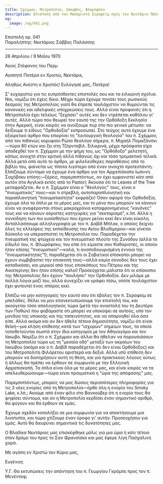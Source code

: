 ```yaml
---
title: Σχέμμαν, Μετροπολία, Ιάκωβος, Φλωρόφσκυ
description: Επιστολή από τον Μακαριστό Σεραφείμ προς τον Νεκτάριο Παλάσση.
og:
  image: /og/041.png
---
```


<div style={{textAlign:'right', fontFamily:'monospace'}}>Επιστολή αρ. 041</div>
<div style={{textAlign:'left', fontFamily:'monospace'}}>Παραλήπτης: Νεκτάριος Σάββας Παλάσσης</div>

---

26 Απριλίου / 9 Μαΐου 1970

Άγιος Στέφανος του Περμ

Αγαπητέ Πατέρα εν Χριστώ, Νεκτάριε,

Αληθώς Ανέστη ο Χριστός! Ευλόγησέ μας, Πατέρα!

Σ' ευχαριστώ για τις ευπρόσδεκτες επιστολές σου και τα ειλικρινή σχόλια. Ναι, νομίζω ότι έχεις δίκιο. Μέχρι τώρα έχουμε τονίσει τους ρωσικούς δεσμούς της Μετροπολίας γιατί θα έπρεπε τουλάχιστον να θυμούνται τις κανονικές και αδελφικές υποχρεώσεις τους. Αλλά είναι προφανές ότι η Μετροπολία έχει τελείως "ξεχάσει" αυτές και δεν ντρέπεται καθόλου γι' αυτές. Αλλά τώρα που θεωρεί τον εαυτό της την Ορθόδοξη Εκκλησία στην Αμερική, είναι καιρός να ανοίξουμε πυρ στο πιο γενικό μέτωπο: να δείξουμε τι είδους "Ορθοδοξία" εκπροσωπεί. Στο τεύχος αυτό έχουμε ένα εξαιρετικό άρθρο που επικρίνει τη "λειτουργική θεολογία" του π. Σχέμμαν, από τον πιθανώς κορυφαίο Ρώσο θεολόγο σήμερα, π. Μιχαήλ Πομαζάνσκι—τώρα 80 ετών και ζει στη Τζόρνταβιλ. Ειλικρινά, μέχρι πρόσφατα είχα αποδεχθεί τον π. Σχέμμαν με την φήμη του, ως "Ορθόδοξο" μελετητή, κάπως ανοιχτό στην κριτική αλλά πιθανώς όχι και τόσο τρομακτικό τελικά. Αλλά μετά από αυτό το άρθρο, με φιλελεύθερες παραθέσεις από το βιβλίο του, φαίνεται ως τίποτα λιγότερο από έναν ανοιχτό προτεστάντη. Ελπίζουμε σύντομα να έχουμε ένα άρθρο για τον Αρχιεπίσκοπο Ιωάννη Σαχόβσκυ επίσης—ξέρεις, παρεμπιπτόντως, αν έχει εμφανιστεί κάτι από αυτόν στα Αγγλικά εκτός από το Pastori; Άκουσα ότι το Leaves of the Tree μεταφράζεται. Αν ο π. Σχέμμαν είναι ο "θεολόγος" τους, είναι ο "πνευματικός" τους—και τι στρεβλή, αυτοπαραπλανητική και παραπλανητική "πνευματικότητα" εκφράζει! Όσον αφορά την Ορθοδοξία, έχουμε όλα τα όπλα με το μέρος μας, και το μόνο που μπορούν να κάνουν είναι να αναφέρονται στους μακροχρόνια καταφρονημένους "κανόνες" τους και να κάνουν αόριστες κατηγορίες για "σεκταρισμό", κ.λπ. Αλλά η συνείδηση των πιο ευαίσθητων που έχουν μείνει εκεί δεν είναι εύκολη. Ανταλλάσσουμε αλληλογραφία με τον π. Δαβίδ Μπλακ, ο οποίος δείχνει όλες τις ελλείψεις της εκπαίδευσης του Αγίου Βλαδίμηρου—και γίνεται δύσκολο να υπερασπιστεί τη Μετροπολία του. Παραδέχεται την πνευματική της φτώχεια και τον πνευματικό πλούτο της Συνόδου (αλλά το είδωλό του, π. Φλωρόφσκυ, του είπε ότι είμαστε σαν Καθαριστές, οι οποίοι ήταν επίσης "πνευματικοί"—καλά, τι αναποδογυρισμένη έννοια της "πνευματικότητας"!); παραδέχεται ότι οι Σοβιετικοί επίσκοποι μπορεί να έχουν συμβιβαστεί την επισκοπή τους—αλλά καμία σύνοδος δεν τους έχει καταδικάσει, και μερικοί από τους επισκόπους του Πέτρου και της Αικατερίνης δεν ήταν επίσης καλοί! Προσεύχεται μάλιστα ότι οι επίσκοποι της Μετροπολίας δεν έχουν "πουλήσει" την Ορθοδοξία. Δεν μιλάμε με πολλά λόγια μαζί του, αλλά συνεχίζει να γράφει πίσω, οπότε τουλάχιστον έχει φυτευτεί ένας σπόρος εκεί.

Ελπίζω να μην κατηγορείς τον εαυτό σου ότι έβαλες τον π. Σεραφείμ σε μπελάδες. Θέλει να μην επανεκτυπώσουμε την επιστολή του, και ακούγεται τόσο απολογητικός τώρα (μετά την αναστολή του τη Δευτέρα των Παθών) που φοβόμαστε ότι μπορεί να υποκύψει σε αυτούς, υπό τον μανδύα της υπακοής και της ταπεινότητας, και να απαρνηθεί όλα όσα είπε. Αλλά ακόμα και αν δεν ήθελε τέτοια δημοσιότητα, νομίζω ότι είναι θεϊκή—μια κλήση επίθεσης κατά των "ισχυρών" σημείων τους, τα οποία τοποθετούνται σωστά στην ίδια κατηγορία με τον Αθηναγόρα και τον Ιάκωβο. Νομίζω ότι ο π. Σχέμμαν και άλλοι θα ήθελαν να παρουσιάσουν τη Μετροπολία τώρα ως τη "μεσαία οδό" μεταξύ των ακραίων του Ιακώβου (ακόμα και ο π. Δαβίδ παραδέχεται ότι δεν είναι Ορθόδοξος) και του Μητροπολίτη Φιλάρετου αριστερά και δεξιά. Αλλά υπό επίθεση δεν μπορούν να διατηρήσουν αυτή τη θέση, και για πρακτικούς λόγους ούτως ή άλλως θα πρέπει να έρθουν σε συμφωνία με την Ελληνική Αρχιεπισκοπή. Τα όπλα είναι όλα με το μέρος μας, και είναι καιρός να τα απελευθερώσουμε—τώρα είναι πραγματικά η "ώρα της απόφασης" μας.

Παρεμπιπτόντως, μπορείς να μας δώσεις περισσότερες πληροφορίες για τις 3 νέες ενορίες από τη Μετροπολία—ήρθε όλη η ενορία του Smoky Lake, κ.λπ.; Ακούμε από έναν φίλο στο Βανκούβερ ότι η ενορία τους θα ψηφίσει σύντομα, και αν η Μετροπολία κερδίσει έναν σημαντικό αριθμό, θα φύγουν και θα έρθουν σε εμάς.

Έχουμε σχεδόν καταλήξει σε μια συμφωνία για να αποκτήσουμε μια λινοτυπία, και τώρα χτίζουμε έναν όροφο γι' αυτήν. Προσευχήσου για εμάς. Αυτό θα διευρύνει σημαντικά τις δυνατότητες μας.

Ο Βλαδίκα Νεκτάριος μας επισκέφθηκε μόλις για μια ώρα ή κάτι τέτοιο στον δρόμο του προς το Σαν Φρανσίσκο και μας έφερε λίγη Πασχαλινή χαρά.

Με αγάπη εν Χριστώ τον Κύριο μας,

Ευγένιος

Υ.Γ. Θα εκτυπώσεις την απάντηση του π. Γεωργίου Γκράμπε προς τον π. Μενέντοφ;

